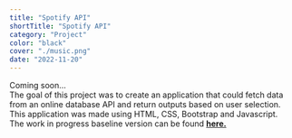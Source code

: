 ```yaml
---
title: "Spotify API"
shortTitle: "Spotify API"
category: "Project"
color: "black"
cover: "./music.png"
date: "2022-11-20"
---
```


Coming soon...<br />
The goal of this project was to create an application that could fetch data from an online database API and return outputs based on user selection.
This application was made using HTML, CSS, Bootstrap and Javascript.  
The work in progress baseline version can be found [**here.**](https://paul-matthew.github.io/Spotify-API/)
